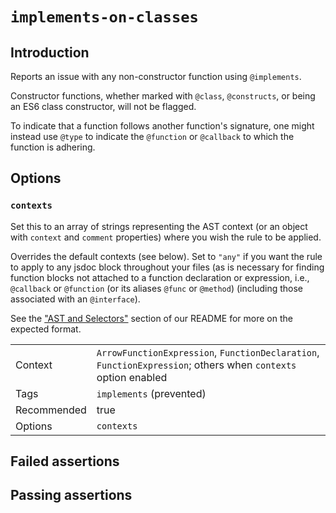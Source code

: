 # `implements-on-classes`

## Introduction

Reports an issue with any non-constructor function using `@implements`.

Constructor functions, whether marked with `@class`, `@constructs`, or being
an ES6 class constructor, will not be flagged.

To indicate that a function follows another function's signature, one might
instead use `@type` to indicate the `@function` or `@callback` to which the
function is adhering.

## Options

### `contexts`

Set this to an array of strings representing the AST context (or an object with
`context` and `comment` properties) where you wish the rule to be applied.

Overrides the default contexts (see below). Set to `"any"` if you want
the rule to apply to any jsdoc block throughout your files (as is necessary
for finding function blocks not attached to a function declaration or
expression, i.e., `@callback` or `@function` (or its aliases `@func` or
`@method`) (including those associated with an `@interface`).

See the ["AST and Selectors"](../#advanced-ast-and-selectors)
section of our README for more on the expected format.

|||
|---|---|
|Context|`ArrowFunctionExpression`, `FunctionDeclaration`, `FunctionExpression`; others when `contexts` option enabled|
|Tags|`implements` (prevented)|
|Recommended|true|
|Options|`contexts`|


## Failed assertions

<Assertions rule="implementsOnClasses" />

## Passing assertions

<Assertions rule="implementsOnClasses" passing />
